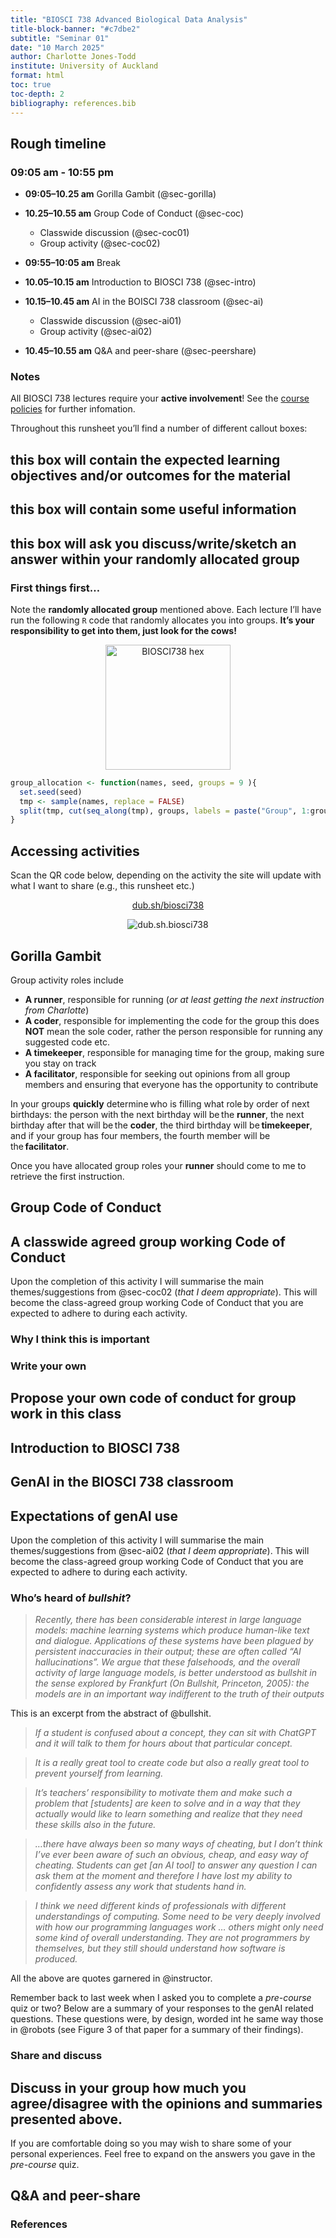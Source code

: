 ```yaml
---
title: "BIOSCI 738 Advanced Biological Data Analysis"
title-block-banner: "#c7dbe2"
subtitle: "Seminar 01"
date: "10 March 2025"
author: Charlotte Jones-Todd
institute: University of Auckland
format: html
toc: true
toc-depth: 2
bibliography: references.bib
---
```

<link rel="stylesheet" href="https://cdnjs.cloudflare.com/ajax/libs/font-awesome/4.7.0/css/font-awesome.min.css">



## Rough timeline

### **09:05 am - 10:55 pm** 

 + **09:05–10.25 am** Gorilla Gambit (@sec-gorilla)
 + **10.25–10.55 am** Group Code of Conduct (@sec-coc)
    - Classwide discussion (@sec-coc01)
    - Group activity (@sec-coc02)
 + **09:55–10:05 am** Break
 
 + **10.05–10.15 am** Introduction to BIOSCI 738 (@sec-intro)
 + **10.15–10.45 am** AI in the BOISCI 738 classroom (@sec-ai)
    - Classwide discussion (@sec-ai01)
    - Group activity (@sec-ai02)
+ **10.45–10.55 am** Q&A and peer-share (@sec-peershare)

### Notes

All BIOSCI 738 lectures require your **active involvement**! See the [course policies](https://biosci738.github.io/BIOSCI738/key-information.html#course-policies) for further infomation.

Throughout this runsheet you'll find a number of different callout boxes:

::: {.callout-tip}
## this box will contain the expected learning objectives and/or outcomes for the material
:::

::: {.callout-note}
## this box will contain some useful information
:::

:::{.callout-warning icon=false}
## <i class="fa fa-question-circle" aria-hidden="true"></i> <i class="fa fa-users" aria-hidden="true"></i> <i class="fa fa-pencil-square" aria-hidden="true"></i> this box will ask you discuss/write/sketch an answer within your randomly allocated group
:::

### First things first...

Note the **randomly allocated group** mentioned above. Each lecture I'll have run the following `R` code that randomly allocates you into groups. **It's your responsibility to get into them, just look for the cows!**

<center> [<img src="https://raw.githubusercontent.com/BIOSCI738/cowstats/main/img/coxhex.png" alt="BIOSCI738 hex" width="200" height="200">](https://biosci738.github.io/cowstats/)</center>

```r
group_allocation <- function(names, seed, groups = 9 ){
  set.seed(seed)
  tmp <- sample(names, replace = FALSE)
  split(tmp, cut(seq_along(tmp), groups, labels = paste("Group", 1:groups))) 
}
```


::: {.callout-note}
## Accessing activities
Scan the QR code below, depending on the activity the site will update with what I want to share (e.g., this runsheet etc.)

<center><p><a href="https://dub.sh/biosci738" target="_blank">dub.sh/biosci738</a></p>
<img src="qr_biosci738.svg" alt="dub.sh.biosci738"></center>
:::

## Gorilla Gambit {#sec-gorilla}

Group activity roles include

  + **A runner**, responsible for running (*or at least getting the next instruction from Charlotte*)
  + **A coder**, responsible for implementing the code for the group this does **NOT** mean the sole coder, rather the person responsible for running any suggested code etc.
  + **A timekeeper**, responsible for managing time for the group, making sure you stay on track
  + **A facilitator**, responsible for seeking out opinions from all group members and ensuring that everyone has the opportunity to contribute
  
In your groups **quickly** determine who is filling what role by order of next birthdays: the person with the next birthday will be the **runner**, the next birthday after that will be the **coder**, the third birthday will be **timekeeper**, and if your group has four members, the fourth member will be the **facilitator**.

Once you have allocated group roles your **runner** should come to me to retrieve the first instruction.

## Group Code of Conduct {#sec-coc}

::: {.callout-tip}
## A classwide agreed group working Code of Conduct
Upon the completion of this activity I will summarise the main themes/suggestions from @sec-coc02 (*that I deem appropriate*). This will become the class-agreed group working Code of Conduct that you are expected to adhere to during each activity.
:::

### Why I think this is important {#sec-coc01}

### Write your own {#sec-coc02}

:::{.callout-warning icon=false}
## <i class="fa fa-question-circle" aria-hidden="true"></i> <i class="fa fa-users" aria-hidden="true"></i> <i class="fa fa-pencil-square" aria-hidden="true"></i> Propose your own code of conduct for group work in this class
:::

## Introduction to BIOSCI 738 {#sec-intro}

## GenAI in the BIOSCI 738 classroom {#sec-ai}

::: {.callout-tip}
## Expectations of genAI use
Upon the completion of this activity I will summarise the main themes/suggestions from @sec-ai02 (*that I deem appropriate*). This will become the class-agreed group working Code of Conduct that you are expected to adhere to during each activity.
:::

### Who's heard of *bullshit*? {#sec-ai01}

> *Recently, there has been considerable interest in large language models: machine learning systems which produce human-like text and dialogue. Applications of these systems have been plagued by persistent inaccuracies in their output; these are often called “AI hallucinations”. We argue that these falsehoods, and the overall activity of large language models, is better understood as bullshit in the sense explored by Frankfurt (On Bullshit, Princeton, 2005): the models are in an important way indifferent to the truth of their outputs* 

This is an excerpt from the abstract of @bullshit.

> *If a student is confused about a concept, they can sit with ChatGPT and it will talk to them for hours about that particular concept.*

> *It is a really great tool to create code but also a really great tool to prevent yourself from learning.*

> *It’s teachers’ responsibility to motivate them and make such a problem that [students] are keen to solve and in a way that they actually would like to learn something and realize that they need these skills also in the future.*

> *...there have always been so many ways of cheating, but I don’t think I’ve ever been aware of such an obvious, cheap, and easy way of cheating. Students can get [an AI tool] to answer any question I can ask them at the moment and therefore I have lost my ability to confidently assess any work that students hand in.*

> *I think we need different kinds of professionals with different understandings of computing. Some need to be very deeply involved with how our programming languages work ... others might only need some kind of overall understanding. They are not programmers by themselves, but they still should understand how software is produced.*

All the above are quotes garnered in @instructor.

Remember back to last week when I asked you to complete a *pre-course* quiz or two? Below are a summary of your responses to the genAI related questions. These questions were, by design, worded int he same way those in @robots (see Figure 3 of that paper for a summary of their findings). 

### Share and discuss {#sec-ai02}

:::{.callout-warning icon=false}
## <i class="fa fa-question-circle" aria-hidden="true"></i> <i class="fa fa-users" aria-hidden="true"></i> <i class="fa fa-pencil-square" aria-hidden="true"></i> Discuss in your group how much you agree/disagree with the opinions and summaries presented above. 

If you are comfortable doing so you may wish to share some of your personal experiences. Feel free to expand on the answers you gave in the *pre-course* quiz. 
:::


## Q&A and peer-share {#sec-peershare}


### References

::: {#refs}
:::


